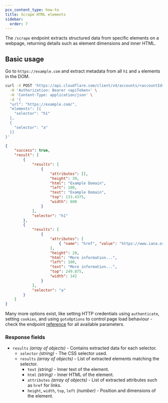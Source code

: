 ```yaml
---
pcx_content_type: how-to
title: Scrape HTML elements
sidebar:
  order: 7
---
```


The `/scrape` endpoint extracts structured data from specific elements on a webpage, returning details such as element dimensions and inner HTML.

## Basic usage

Go to `https://example.com` and extract metadata from all `h1` and `a` elements in the DOM.

```bash
curl -X POST 'https://api.cloudflare.com/client/v4/accounts/<accountId>/browser-rendering/scrape' \
  -H 'Authorization: Bearer <apiToken>' \
  -H 'Content-Type: application/json' \
  -d '{
  "url": "https://example.com/",
  "elements": [{
    "selector": "h1"
  },
  {
    "selector": "a"
  }]
}'
```

```json output
{
	"success": true,
	"result": [
		{
			"results": [
				{
					"attributes": [],
					"height": 39,
					"html": "Example Domain",
					"left": 100,
					"text": "Example Domain",
					"top": 133.4375,
					"width": 600
				}
			],
			"selector": "h1"
		},
		{
			"results": [
				{
					"attributes": [
						{ "name": "href", "value": "https://www.iana.org/domains/example" }
					],
					"height": 20,
					"html": "More information...",
					"left": 100,
					"text": "More information...",
					"top": 249.875,
					"width": 142
				}
			],
			"selector": "a"
		}
	]
}
```

Many more options exist, like setting HTTP credentials using `authenticate`, setting `cookies`, and using `gotoOptions` to control page load behaviour - check the endpoint [reference](/api/resources/browser_rendering/subresources/scrape/methods/create/) for all available parameters.

### Response fields

- `results` _(array of objects)_ - Contains extracted data for each selector.
  - `selector` _(string)_ - The CSS selector used.
  - `results` _(array of objects)_ - List of extracted elements matching the selector.
    - `text` _(string)_ - Inner text of the element.
    - `html` _(string)_ - Inner HTML of the element.
    - `attributes` _(array of objects)_ - List of extracted attributes such as `href` for links.
    - `height`, `width`, `top`, `left` _(number)_ - Position and dimensions of the element.
